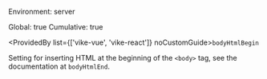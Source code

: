 
Environment: server  
<Link href="/config#global">Global</Link>: true  
<Link href="/config#cumulative">Cumulative</Link>: true  

<ProvidedBy list={['vike-vue', 'vike-react']} noCustomGuide>`bodyHtmlBegin`</ProvidedBy>

Setting for inserting HTML at the beginning of the `<body>` tag, see the documentation at <Link href="/bodyHtmlEnd">`bodyHtmlEnd`</Link>.

